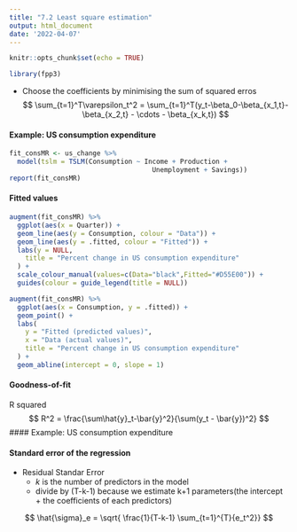 ```yaml
---
title: "7.2 Least square estimation"
output: html_document
date: '2022-04-07'
---
```


```r
knitr::opts_chunk$set(echo = TRUE)
```

```r
library(fpp3)
```

- Choose the coefficients by minimising the sum of squared erros
$$
\sum_{t=1}^T\varepsilon_t^2 = \sum_{t=1}^T(y_t-\beta_0-\beta_{x_1,t}-\beta_{x_2,t} - \cdots - \beta_{x_k,t})
$$


#### Example: US consumption expenditure

```r
fit_consMR <- us_change %>%
  model(tslm = TSLM(Consumption ~ Income + Production +
                                    Unemployment + Savings))
report(fit_consMR)

```
#### Fitted values

```r
augment(fit_consMR) %>%
  ggplot(aes(x = Quarter)) +
  geom_line(aes(y = Consumption, colour = "Data")) +
  geom_line(aes(y = .fitted, colour = "Fitted")) +
  labs(y = NULL,
    title = "Percent change in US consumption expenditure"
  ) +
  scale_colour_manual(values=c(Data="black",Fitted="#D55E00")) +
  guides(colour = guide_legend(title = NULL))

```


```r
augment(fit_consMR) %>%
  ggplot(aes(x = Consumption, y = .fitted)) +
  geom_point() +
  labs(
    y = "Fitted (predicted values)",
    x = "Data (actual values)",
    title = "Percent change in US consumption expenditure"
  ) +
  geom_abline(intercept = 0, slope = 1)
```


#### Goodness-of-fit

R squared
$$
R^2 = \frac{\sum\hat{y}_t-\bar{y}^2}{\sum(y_t - \bar{y})^2}
$$
#### Example: US consumption expenditure

#### Standard error of the regression

- Residual Standar Error
  - $k$ is the number of predictors in the model
  - divide by (T-k-1) because we estimate k+1 parameters(the intercept + the coefficients of each predictors)
  
$$
\hat{\sigma}_e = \sqrt{ \frac{1}{T-k-1} \sum_{t=1}^{T}{e_t^2}}
$$

